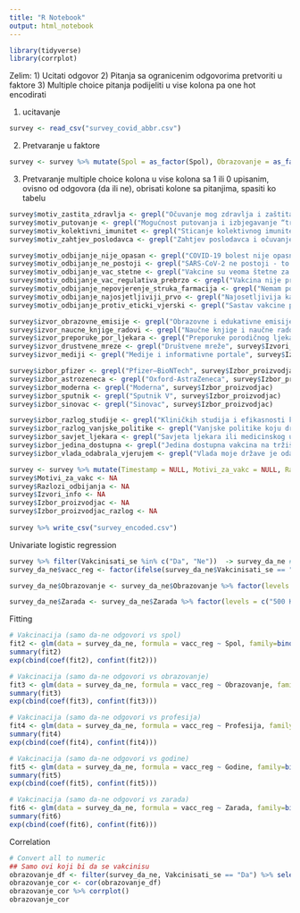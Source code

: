 ```yaml
---
title: "R Notebook"
output: html_notebook
---
```


```r
library(tidyverse)
library(corrplot)
```

Zelim:
1) Ucitati odgovor
2) Pitanja sa ogranicenim odgovorima pretvoriti u faktore
3) Multiple choice pitanja podijeliti u vise kolona pa one hot encodirati

1) ucitavanje

```r
survey <- read_csv("survey_covid_abbr.csv")
```

2) Pretvaranje u faktore
```r
survey <- survey %>% mutate(Spol = as_factor(Spol), Obrazovanje = as_factor(Obrazovanje), Profesija = as_factor(Profesija), Godine = as_factor(Godine), Zarada = as_factor(Zarada), Vakcinisati_se = as_factor(Vakcinisati_se))
```

3) Pretvaranje multiple choice kolona u vise kolona sa 1 ili 0 upisanim, ovisno od odgovora (da ili ne), obrisati kolone sa pitanjima, spasiti ko tabelu

```r
survey$motiv_zastita_zdravlja <- grepl("Očuvanje mog zdravlja i zaštita od virusa", survey$Motivi_za_vakc)
survey$motiv_putovanje <- grepl("Mogućnost putovanja i izbjegavanje “travel bana“", survey$Motivi_za_vakc)
survey$motiv_kolektivni_imunitet <- grepl("Sticanje kolektivnog imuniteta i sprečavanje širenja virusa", survey$Motivi_za_vakc)
survey$motiv_zahtjev_poslodavca <- grepl("Zahtjev poslodavca i očuvanje radnog mjesta", survey$Motivi_za_vakc)

survey$motiv_odbijanje_nije_opasan <- grepl("COVID-19 bolest nije opasna po moje zdravlje", survey$Razlozi_odbijanja)
survey$motiv_odbijanje_ne_postoji <- grepl("SARS-CoV-2 ne postoji - to je jedna velika zavjera", survey$Razlozi_odbijanja)
survey$motiv_odbijanje_vac_stetne <- grepl("Vakcine su veoma štetne za naše zdravlje", survey$Razlozi_odbijanja)
survey$motiv_odbijanje_vac_regulativa_prebrzo <- grepl("Vakcina nije prošla ustaljene regulative i prebrzo se našla na tržištu", survey$Razlozi_odbijanja)
survey$motiv_odbijanje_nepovjerenje_struka_farmacija <- grepl("Nemam povjerenje u struku i farmaceutske kompanije", survey$Razlozi_odbijanja)
survey$motiv_odbijanje_najosjetljiviji_prvo <- grepl("Najosetljivija kategorija stanovništva treba primiti vakcinu", survey$Razlozi_odbijanja)
survey$motiv_odbijanje_protiv_eticki_vjerski <- grepl("Sastav vakcine protivi se mojim etičkim i vjerskim principima", survey$Razlozi_odbijanja)

survey$izvor_obrazovne_emisije <- grepl("Obrazovne i edukativne emisije", survey$Izvori_info)
survey$izvor_naucne_knjige_radovi <- grepl("Naučne knjige i naučne radove", survey$Izvori_info)
survey$izvor_preporuke_por_ljekara <- grepl("Preporuke porodičnog ljekara", survey$Izvori_info)
survey$izvor_drustvene_mreze <- grepl("Društvene mreže", survey$Izvori_info)
survey$izvor_mediji <- grepl("Medije i informativne portale", survey$Izvori_info)

survey$izbor_pfizer <- grepl("Pfizer–BioNTech", survey$Izbor_proizvodjac)
survey$izbor_astrozeneca <- grepl("Oxford-AstraZeneca", survey$Izbor_proizvodjac)
survey$izbor_moderna <- grepl("Moderna", survey$Izbor_proizvodjac)
survey$izbor_sputnik <- grepl("Sputnik V", survey$Izbor_proizvodjac)
survey$izbor_sinovac <- grepl("Sinovac", survey$Izbor_proizvodjac)

survey$izbor_razlog_studije <- grepl("Kliničkih studija i efikasnosti koje je vakcina pokazala", survey$Izbor_proizvodjac_razlog)
survey$izbor_razlog_vanjske_politike <- grepl("Vanjske politike koju država proizvođača ima prema drugim narodima i državama", survey$Izbor_proizvodjac_razlog)
survey$izbor_savjet_ljekara <- grepl("Savjeta ljekara ili medicinskog uposlenika", survey$Izbor_proizvodjac_razlog)
survey$izbor_jedina_dostupna <- grepl("Jedina dostupna vakcina na tržištu", survey$Izbor_proizvodjac_razlog)
survey$izbor_vlada_odabrala_vjerujem <- grepl("Vlada moje države je odabrala tog proizvođača i imam povjerenje u nju", survey$Izbor_proizvodjac_razlog)

survey <- survey %>% mutate(Timestamp = NULL, Motivi_za_vakc = NULL, Razlozi_odbijanja = NULL, Izvori_info = NULL, Izbor_proizvodjac = NULL, Izbor_proizvodjac_razlog = NULL)
survey$Motivi_za_vakc <- NA
survey$Razlozi_odbijanja <- NA
survey$Izvori_info <- NA
survey$Izbor_proizvodjac <- NA
survey$Izbor_proizvodjac_razlog <- NA
 
survey %>% write_csv("survey_encoded.csv")
```


Univariate logistic regression
```r

survey %>% filter(Vakcinisati_se %in% c("Da", "Ne"))  -> survey_da_ne # interested only in yes or no answers
survey_da_ne$vacc_reg <- factor(ifelse(survey_da_ne$Vakcinisati_se == "Da", 1, 0))

survey_da_ne$Obrazovanje <- survey_da_ne$Obrazovanje %>% factor(levels = c("Osnovna škola", "Srednjoškolsko obrazovanje", "Dodiplomski studij", "Postdiplomski studij (magistarski i doktorski studij)"))

survey_da_ne$Zarada <- survey_da_ne$Zarada %>% factor(levels = c("500 KM ili manje", "Od 500 do 900 KM", "900 KM i više"))

```

Fitting
```r

# Vakcinacija (samo da-ne odgovori vs spol)
fit2 <- glm(data = survey_da_ne, formula = vacc_reg ~ Spol, family=binomial(link="logit"))
summary(fit2)
exp(cbind(coef(fit2), confint(fit2)))

# Vakcinacija (samo da-ne odgovori vs obrazovanje)
fit3 <- glm(data = survey_da_ne, formula = vacc_reg ~ Obrazovanje, family=binomial(link="logit"))
summary(fit3)
exp(cbind(coef(fit3), confint(fit3)))

# Vakcinacija (samo da-ne odgovori vs profesija)
fit4 <- glm(data = survey_da_ne, formula = vacc_reg ~ Profesija, family=binomial(link="logit"))
summary(fit4)
exp(cbind(coef(fit4), confint(fit4)))

# Vakcinacija (samo da-ne odgovori vs godine)
fit5 <- glm(data = survey_da_ne, formula = vacc_reg ~ Godine, family=binomial(link="logit"))
summary(fit5)
exp(cbind(coef(fit5), confint(fit5)))

# Vakcinacija (samo da-ne odgovori vs zarada)
fit6 <- glm(data = survey_da_ne, formula = vacc_reg ~ Zarada, family=binomial(link="logit"))
summary(fit6)
exp(cbind(coef(fit6), confint(fit6)))

```

Correlation
```r
# Convert all to numeric
## Samo ovi koji bi da se vakcinisu
obrazovanje_df <- filter(survey_da_ne, Vakcinisati_se == "Da") %>% select(Obrazovanje, izbor_sinovac, izbor_sputnik, izbor_moderna, izbor_pfizer, izbor_astrozeneca) %>% sapply(as.numeric)
obrazovanje_cor <- cor(obrazovanje_df)
obrazovanje_cor %>% corrplot()
obrazovanje_cor

```
